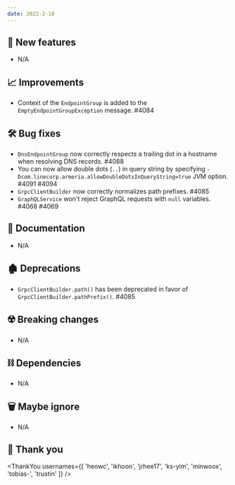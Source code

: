 ```yaml
---
date: 2022-2-18
---
```


## 🌟 New features

- N/A

## 📈 Improvements

- Context of the `EndpointGroup` is added to the `EmptyEndpointGroupException` message. #4084

## 🛠️ Bug fixes

- `DnsEndpointGroup` now correctly respects a trailing dot in a hostname when resolving DNS records. #4088
- You can now allow double dots (`..`) in query string by specifying
  `-Dcom.linecorp.armeria.allowDoubleDotsInQueryString=true` JVM option. #4091 #4094
- `GrpcClientBuilder` now correctly normalizes path prefixes. #4085
- `GraphQLService` won't reject GraphQL requests with `null` variables. #4068 #4069

## 📃 Documentation

- N/A

## 🏚️ Deprecations

- `GrpcClientBuilder.path()` has been deprecated in favor of `GrpcClientBuilder.pathPrefix()`. #4085

## ☢️ Breaking changes

- N/A

## ⛓ Dependencies

- N/A

## 🗑 Maybe ignore

- N/A

## 🙇 Thank you

<ThankYou usernames={[
  'heowc',
  'ikhoon',
  'jrhee17',
  'ks-yim',
  'minwoox',
  'tobias-',
  'trustin'
]} />
